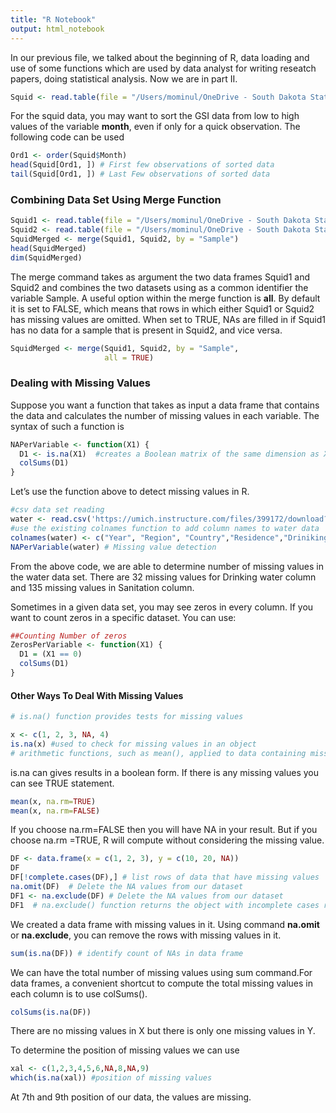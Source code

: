 ```yaml
---
title: "R Notebook"
output: html_notebook
---
```


In our previous file, we talked about the beginning of R, data loading and use of some functions which are used by data analyst for writing reseatch papers, doing statistical analysis. Now we are in part II.

```r
Squid <- read.table(file = "/Users/mominul/OneDrive - South Dakota State University - SDSU/Data Science/Books/R Books/A Beginners Guide to R/RBook/squid.txt",header = TRUE)
```

For the squid data, you may want to sort the GSI data from low to high values of the variable **month**, even if only for a quick observation. The following code can be used

```r
Ord1 <- order(Squid$Month)
head(Squid[Ord1, ]) # First few observations of sorted data
tail(Squid[Ord1, ]) # Last Few observations of sorted data
```

### Combining Data Set Using Merge Function

```r
Squid1 <- read.table(file = "/Users/mominul/OneDrive - South Dakota State University - SDSU/Data Science/Books/R Books/A Beginners Guide to R/RBook/squid1.txt", header = TRUE)
Squid2 <- read.table(file = "/Users/mominul/OneDrive - South Dakota State University - SDSU/Data Science/Books/R Books/A Beginners Guide to R/RBook/squid2.txt", header = TRUE)
SquidMerged <- merge(Squid1, Squid2, by = "Sample")
head(SquidMerged)
dim(SquidMerged)
```

The merge command takes as argument the two data frames Squid1 and Squid2 and combines the two datasets using as a common identifier the variable Sample. A useful option within the merge function is **all**. By default it is set to FALSE, which means that rows in which either Squid1 or Squid2 has missing values are omitted. When set to TRUE, NAs are filled in if Squid1 has no data for a
sample that is present in Squid2, and vice versa. 

```r
SquidMerged <- merge(Squid1, Squid2, by = "Sample",
                     all = TRUE)
```

### Dealing with Missing Values

Suppose you want a function that takes as input a data frame that contains the data and calculates the number of missing values in each variable. The syntax of such a function is

```r
NAPerVariable <- function(X1) {
  D1 <- is.na(X1)  #creates a Boolean matrix of the same dimension as X1
  colSums(D1)
}

```

Let's use the function above to detect missing values in R.

```r
#csv data set reading
water <- read.csv('https://umich.instructure.com/files/399172/download?download_frd=1', header=T)
#use the existing colnames function to add column names to water data
colnames(water) <- c("Year", "Region", "Country","Residence","DrinikingWater","Sanitation")
NAPerVariable(water) # Missing value detection
```

From the above code, we are able to determine number of missing values in the water data set. There are 32 missing values for Drinking water column and 135 missing values in Sanitation column.

Sometimes in a given data set, you may see zeros in every column. If you want to count zeros in a specific dataset. You can use:

```r
##Counting Number of zeros
ZerosPerVariable <- function(X1) {
  D1 = (X1 == 0)
  colSums(D1)
}
```


#### Other Ways To Deal With Missing Values

```r
# is.na() function provides tests for missing values

x <- c(1, 2, 3, NA, 4)
is.na(x) #used to check for missing values in an object
# arithmetic functions, such as mean(), applied to data containing missing values 
```

is.na can gives results in a boolean form. If there is any missing values you can see TRUE statement.

```r
mean(x, na.rm=TRUE)
mean(x, na.rm=FALSE)
```

If you choose na.rm=FALSE then you will have NA in your result. But if you choose na.rm =TRUE, R will compute without considering the missing value.

```r
DF <- data.frame(x = c(1, 2, 3), y = c(10, 20, NA))
DF
DF[!complete.cases(DF),] # list rows of data that have missing values
na.omit(DF)  # Delete the NA values from our dataset 
DF1 <- na.exclude(DF) # Delete the NA values from our dataset 
DF1  # na.exclude() function returns the object with incomplete cases removed.
```

We created a data frame with missing values in it. Using command **na.omit** or **na.exclude**, you can remove the rows with missing values in it.

```r
sum(is.na(DF)) # identify count of NAs in data frame
```

We can have the total number of missing values using sum command.For data frames, a convenient shortcut to compute the total missing values  in each column is to use colSums().

```r
colSums(is.na(DF))
```

There are no missing values in X but there is only one missing values in Y.

To determine the position of missing values we can use

```r
xal <- c(1,2,3,4,5,6,NA,8,NA,9)
which(is.na(xal)) #position of missing values
```

At 7th and 9th position of our data, the values are missing.












